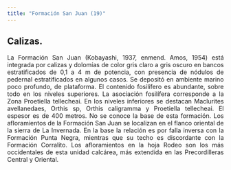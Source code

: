 ```yaml
---
title: "Formación San Juan (19)"
---
```


<div style="text-align: justify">

## Calizas.

La Formación San Juan (Kobayashi, 1937, enmend. Amos, 1954) está integrada por calizas y dolomías de color gris claro a gris oscuro en bancos estratificados de 0,1 a 4 m de potencia, con presencia de nódulos de pedernal estratificados en algunos casos. Se depositó en ambiente marino poco profundo, de plataforma. El contenido fosilífero es abundante, sobre todo en los niveles superiores. La asociación fosilífera corresponde a la Zona Proetiella tellecheai. En los niveles inferiores se destacan Maclurites avellanedaes, Orthis sp, Orthis caligramma y Proetiella tellecheai. El espesor es de 400 metros. No se conoce la base de esta formación. Los afloramientos de la Formación San Juan se localizan en el flanco oriental de la sierra de La Invernada. En la base la relación es por falla inversa con la Formación Punta Negra, mientras que su techo es discordante con la Formación Corralito. Los afloramientos en la hoja Rodeo son los más occidentales de esta unidad calcárea, más extendida en las Precordilleras Central y Oriental.

<div/>
